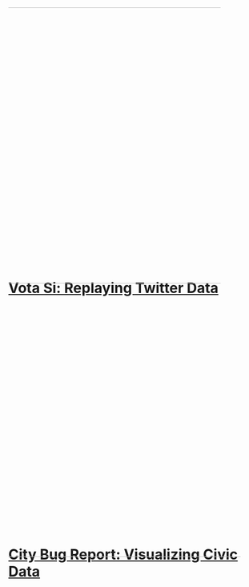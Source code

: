 <div class="thing" style="overflow:hidden;">
<a href="./things/vota-si.html">
<img style="margin-top:0px; width:550px;position:relative;left:-80px;" src="/public/images/vota-si/vota-si.gif">
<h1 style="margin-top:-8px;">Vota Si: Replaying Twitter Data</h1></a>
</div>

<div class="thing" style="overflow:hidden;">
<a href="./things/cbr-installation.html">
<img style="margin-top:0px; width:550px;position:relative;left:-40px;top:-50px;" src="/public/images/cbr/cbr-city-hall.png">
<h1 style="margin-top:-72px;">City Bug Report: Visualizing Civic Data</h1></a>
</div>


